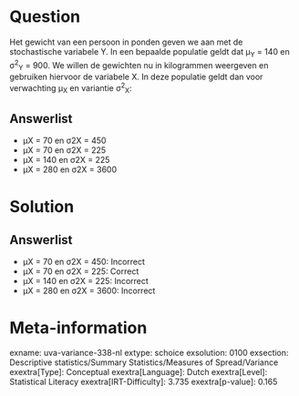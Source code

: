 Question
========

Het gewicht van een persoon in ponden geven we aan met de stochastische
variabele Y. In een bepaalde populatie geldt dat μ~Y~ = 140 en σ^2^~Y~ =
900. We willen de gewichten nu in kilogrammen weergeven en gebruiken
hiervoor de variabele X. In deze populatie geldt dan voor verwachting
μ~X~ en variantie σ^2^~X~:

Answerlist
----------

* μX = 70 en σ2X = 450
* μX = 70 en σ2X = 225
* μX = 140 en σ2X = 225
* μX = 280 en σ2X = 3600

Solution
========

Answerlist
----------

* μX = 70 en σ2X = 450: Incorrect
* μX = 70 en σ2X = 225: Correct
* μX = 140 en σ2X = 225: Incorrect
* μX = 280 en σ2X = 3600: Incorrect

Meta-information
================
exname: uva-variance-338-nl
extype: schoice
exsolution: 0100
exsection: Descriptive statistics/Summary Statistics/Measures of Spread/Variance
exextra[Type]: Conceptual
exextra[Language]: Dutch
exextra[Level]: Statistical Literacy
exextra[IRT-Difficulty]: 3.735
exextra[p-value]: 0.165
